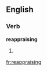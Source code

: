 ==English==

===Verb===
'''reappraising'''

# {{third-person singular of|[[reappraise]]}}

[[fr:reappraising]]